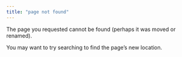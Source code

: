 ```yaml
---
title: "page not found"
---
```


The page you requested cannot be found (perhaps it was moved or renamed).

You may want to try searching to find the page's new location.